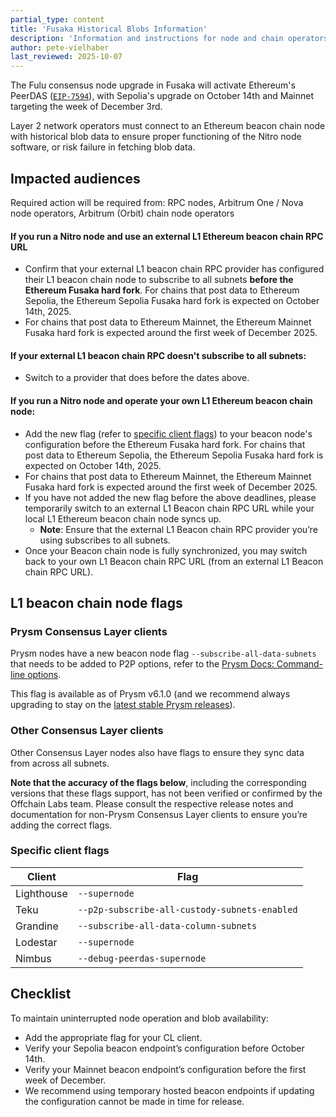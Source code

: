 ```yaml
---
partial_type: content
title: 'Fusaka Historical Blobs Information'
description: 'Information and instructions for node and chain operators that will be impacted by the Fusaka upgrade for historical blob data.'
author: pete-vielhaber
last_reviewed: 2025-10-07
---
```



<VanillaAdmonition type="info" title="Fusaka: historical blobs">

The Fulu consensus node upgrade in Fusaka will activate Ethereum's PeerDAS ([`EIP-7594`](https://eips.ethereum.org/EIPS/eip-7594)), with Sepolia's upgrade on October 14th and Mainnet targeting the week of December 3rd.

Layer 2 network operators must connect to an Ethereum beacon chain node with historical blob data to ensure proper functioning of the Nitro node software, or risk failure in fetching blob data.

## Impacted audiences

Required action will be required from: RPC nodes, Arbitrum One / Nova node operators, Arbitrum (Orbit) chain node operators

#### If you run a Nitro node and use an external L1 Ethereum beacon chain RPC URL

- Confirm that your external L1 beacon chain RPC provider has configured their L1 beacon chain node to subscribe to all subnets **before the Ethereum Fusaka hard fork**. For chains that post data to Ethereum Sepolia, the Ethereum Sepolia Fusaka hard fork is expected on October 14th, 2025.
- For chains that post data to Ethereum Mainnet, the Ethereum Mainnet Fusaka hard fork is expected around the first week of December 2025.

#### If your external L1 beacon chain RPC doesn't subscribe to all subnets:

- Switch to a provider that does before the dates above.

#### If you run a Nitro node and operate your own L1 Ethereum beacon chain node:

- Add the new flag (refer to [specific client flags](#specific-client-flags)) to your beacon node's configuration before the Ethereum Fusaka hard fork. For chains that post data to Ethereum Sepolia, the Ethereum Sepolia Fusaka hard fork is expected on October 14th, 2025.
- For chains that post data to Ethereum Mainnet, the Ethereum Mainnet Fusaka hard fork is expected around the first week of December 2025.
- If you have not added the new flag before the above deadlines, please temporarily switch to an external L1 Beacon chain RPC URL while your local L1 Ethereum beacon chain node syncs up.
  - **Note**: Ensure that the external L1 Beacon chain RPC provider you’re using subscribes to all subnets.
- Once your Beacon chain node is fully synchronized, you may switch back to your own L1 Beacon chain RPC URL (from an external L1 Beacon chain RPC URL).

## L1 beacon chain node flags

### Prysm Consensus Layer clients

Prysm nodes have a new beacon node flag `--subscribe-all-data-subnets` that needs to be added to P2P options, refer to the [Prysm Docs: Command-line options](https://prysm.offchainlabs.com/docs/configure-prysm/parameters/).

This flag is available as of Prysm v6.1.0 (and we recommend always upgrading to stay on the [latest stable Prysm releases](https://github.com/OffchainLabs/prysm/releases)).

### Other Consensus Layer clients

Other Consensus Layer nodes also have flags to ensure they sync data from across all subnets.

**Note that the accuracy of the flags below**, including the corresponding versions that these flags support, has not been verified or confirmed by the Offchain Labs team. Please consult the respective release notes and documentation for non-Prysm Consensus Layer clients to ensure you’re adding the correct flags.

### Specific client flags

| Client     | Flag                                          |
| ---------- | --------------------------------------------- |
| Lighthouse | `--supernode`                                 |
| Teku       | `--p2p-subscribe-all-custody-subnets-enabled` |
| Grandine   | `--subscribe-all-data-column-subnets`         |
| Lodestar   | `--supernode`                                 |
| Nimbus     | `--debug-peerdas-supernode`                   |

## Checklist

To maintain uninterrupted node operation and blob availability:

- Add the appropriate flag for your CL client.
- Verify your Sepolia beacon endpoint’s configuration before October 14th.
- Verify your Mainnet beacon endpoint’s configuration before the first week of December.
- We recommend using temporary hosted beacon endpoints if updating the configuration cannot be made in time for release.

</VanillaAdmonition>
